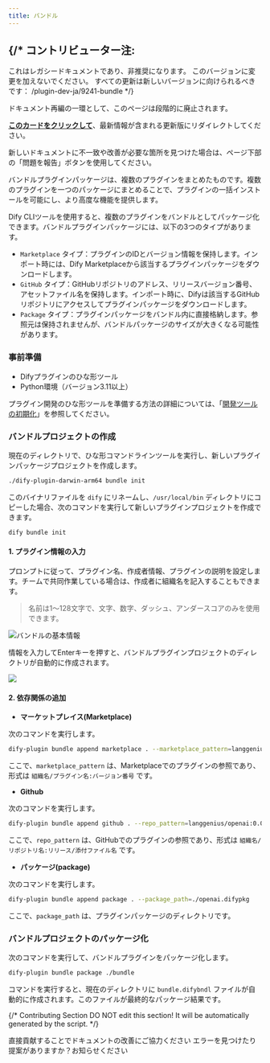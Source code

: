 ```yaml
---
title: バンドル
---
```




{/* 
  コントリビューター注:
  ----------------
  これはレガシードキュメントであり、非推奨になります。
  このバージョンに変更を加えないでください。
  すべての更新は新しいバージョンに向けられるべきです：
  /plugin-dev-ja/9241-bundle
*/}

<Card title="このドキュメントはまもなく非推奨になります" icon="circle-exclamation" href="/plugin-dev-ja/9241-bundle">
  <p>ドキュメント再編の一環として、このページは段階的に廃止されます。</p>
  
  <p><u><b>このカードをクリックして</b></u>、最新情報が含まれる更新版にリダイレクトしてください。</p>
  
  <p>新しいドキュメントに不一致や改善が必要な箇所を見つけた場合は、ページ下部の「問題を報告」ボタンを使用してください。</p>
</Card>

バンドルプラグインパッケージは、複数のプラグインをまとめたものです。複数のプラグインを一つのパッケージにまとめることで、プラグインの一括インストールを可能にし、より高度な機能を提供します。

Dify CLIツールを使用すると、複数のプラグインをバンドルとしてパッケージ化できます。バンドルプラグインパッケージには、以下の3つのタイプがあります。

*   `Marketplace` タイプ：プラグインのIDとバージョン情報を保持します。インポート時には、Dify Marketplaceから該当するプラグインパッケージをダウンロードします。
*   `GitHub` タイプ：GitHubリポジトリのアドレス、リリースバージョン番号、アセットファイル名を保持します。インポート時に、Difyは該当するGitHubリポジトリにアクセスしてプラグインパッケージをダウンロードします。
*   `Package` タイプ：プラグインパッケージをバンドル内に直接格納します。参照元は保持されませんが、バンドルパッケージのサイズが大きくなる可能性があります。

### 事前準備

*   Difyプラグインのひな形ツール
*   Python環境（バージョン3.11以上）

プラグイン開発のひな形ツールを準備する方法の詳細については、「[開発ツールの初期化](/ja-jp/plugins/quick-start/develop-plugins/initialize-development-tools)」を参照してください。

### バンドルプロジェクトの作成

現在のディレクトリで、ひな形コマンドラインツールを実行し、新しいプラグインパッケージプロジェクトを作成します。

```bash
./dify-plugin-darwin-arm64 bundle init
```

このバイナリファイルを `dify` にリネームし、`/usr/local/bin` ディレクトリにコピーした場合、次のコマンドを実行して新しいプラグインプロジェクトを作成できます。

```bash
dify bundle init
```

#### 1. プラグイン情報の入力

プロンプトに従って、プラグイン名、作成者情報、プラグインの説明を設定します。チームで共同作業している場合は、作成者に組織名を記入することもできます。

> 名前は1〜128文字で、文字、数字、ダッシュ、アンダースコアのみを使用できます。

![バンドルの基本情報](https://assets-docs.dify.ai/2024/12/03a1c4cdc72213f09523eb1b40832279.png)

情報を入力してEnterキーを押すと、バンドルプラグインプロジェクトのディレクトリが自動的に作成されます。

![](https://assets-docs.dify.ai/2024/12/356d1a8201fac3759bf01ee64e79a52b.png)

#### 2. 依存関係の追加

*   **マーケットプレイス(Marketplace)**

次のコマンドを実行します。

```bash
dify-plugin bundle append marketplace . --marketplace_pattern=langgenius/openai:0.0.1
```

ここで、`marketplace_pattern` は、Marketplaceでのプラグインの参照であり、形式は `組織名/プラグイン名:バージョン番号` です。

*   **Github**

次のコマンドを実行します。

```bash
dify-plugin bundle append github . --repo_pattern=langgenius/openai:0.0.1/openai.difypkg
```

ここで、`repo_pattern` は、GitHubでのプラグインの参照であり、形式は `組織名/リポジトリ名:リリース/添付ファイル名` です。

*   **パッケージ(package)**

次のコマンドを実行します。

```bash
dify-plugin bundle append package . --package_path=./openai.difypkg
```

ここで、`package_path` は、プラグインパッケージのディレクトリです。

### バンドルプロジェクトのパッケージ化

次のコマンドを実行して、バンドルプラグインをパッケージ化します。

```bash
dify-plugin bundle package ./bundle
```

コマンドを実行すると、現在のディレクトリに `bundle.difybndl` ファイルが自動的に作成されます。このファイルが最終的なパッケージ結果です。

{/*
Contributing Section
DO NOT edit this section!
It will be automatically generated by the script.
*/}

<CardGroup cols="2">
    <Card
        title="このページを編集する"
        icon="pen-to-square"
        href="https://github.com/langgenius/dify-docs-mintlify/edit/main/ja-jp/plugins/quick-start/develop-plugins/bundle.mdx"
    >
        直接貢献することでドキュメントの改善にご協力ください
    </Card>
    <Card
        title="問題を報告する"
        icon="github"
        href="https://github.com/langgenius/dify-docs-mintlify/issues/new?title=ドキュメントの問題%3A%20&body=%23%23%20問題の説明%0A%3C%21--%20発見した問題について簡単に説明してください%20--%3E%0A%0A%23%23%20ページリンク%0Ahttps%3A%2F%2Fgithub.com%2Flanggenius%2Fdify-docs-mintlify%2Fblob%2Fmain%2Fja-jp/plugins/quick-start/develop-plugins%2Fbundle.mdx%0A%0A%23%23%20提案される変更%0A%3C%21--%20特定の変更案がある場合は、ここで説明してください%20--%3E%0A%0A%3C%21--%20ドキュメントの品質向上にご協力いただきありがとうございます！%20--%3E"
    >
        エラーを見つけたり提案がありますか？お知らせください
    </Card>
</CardGroup>
